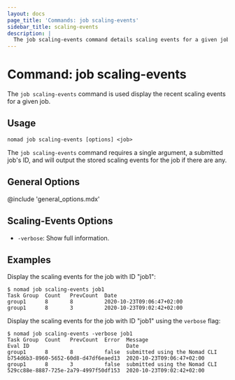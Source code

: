 ```yaml
---
layout: docs
page_title: 'Commands: job scaling-events'
sidebar_title: scaling-events
description: |
  The job scaling-events command details scaling events for a given job.
---
```


# Command: job scaling-events

The `job scaling-events` command is used display the recent scaling events for
a given job.

## Usage

```plaintext
nomad job scaling-events [options] <job>
```

The `job scaling-events` command requires a single argument, a submitted job's
ID, and will output the stored scaling events for the job if there are any.

## General Options

@include 'general_options.mdx'

## Scaling-Events Options

- `-verbose`: Show full information.

## Examples

Display the scaling events for the job with ID "job1":

```shell-session
$ nomad job scaling-events job1
Task Group  Count   PrevCount  Date
group1      8       8          2020-10-23T09:06:47+02:00
group1      8       3          2020-10-23T09:02:42+02:00
```

Display the scaling events for the job with ID "job1" using the `verbose` flag:

```shell-session
$ nomad job scaling-events -verbose job1
Task Group  Count   PrevCount  Error  Message                        Eval ID                               Date
group1      8       8          false  submitted using the Nomad CLI  b754d6b3-8960-5652-60d8-d47df6eaed13  2020-10-23T09:06:47+02:00
group1      8       3          false  submitted using the Nomad CLI  529cc88e-8887-725e-2a79-4997f50df153  2020-10-23T09:02:42+02:00
```
